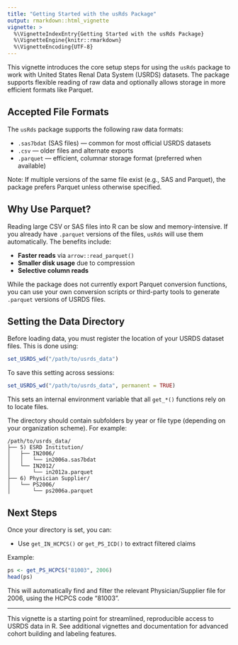 ```yaml
---
title: "Getting Started with the usRds Package"
output: rmarkdown::html_vignette
vignette: >
  %\VignetteIndexEntry{Getting Started with the usRds Package}
  %\VignetteEngine{knitr::rmarkdown}
  %\VignetteEncoding{UTF-8}
---
```


This vignette introduces the core setup steps for using the `usRds` package to work with United States Renal Data System (USRDS) datasets. The package supports flexible reading of raw data and optionally allows storage in more efficient formats like Parquet.

## Accepted File Formats

The `usRds` package supports the following raw data formats:

- `.sas7bdat` (SAS files) — common for most official USRDS datasets
- `.csv` — older files and alternate exports
- `.parquet` — efficient, columnar storage format (preferred when available)

Note: If multiple versions of the same file exist (e.g., SAS and Parquet), the package prefers Parquet unless otherwise specified.

## Why Use Parquet?

Reading large CSV or SAS files into R can be slow and memory-intensive. If you already have `.parquet` versions of the files, `usRds` will use them automatically. The benefits include:

- **Faster reads** via `arrow::read_parquet()`
- **Smaller disk usage** due to compression
- **Selective column reads**

While the package does not currently export Parquet conversion functions, you can use your own conversion scripts or third-party tools to generate `.parquet` versions of USRDS files.

## Setting the Data Directory

Before loading data, you must register the location of your USRDS dataset files. This is done using:

```r
set_USRDS_wd("/path/to/usrds_data")
```

To save this setting across sessions:

```r
set_USRDS_wd("/path/to/usrds_data", permanent = TRUE)
```

This sets an internal environment variable that all `get_*()` functions rely on to locate files.

The directory should contain subfolders by year or file type (depending on your organization scheme). For example:

```
/path/to/usrds_data/
├── 5) ESRD Institution/
│   ├── IN2006/
│   │   └── in2006a.sas7bdat
│   └── IN2012/
│       └── in2012a.parquet
├── 6) Physician Supplier/
│   └── PS2006/
│       └── ps2006a.parquet
```

## Next Steps

Once your directory is set, you can:

- Use `get_IN_HCPCS()` or `get_PS_ICD()` to extract filtered claims

Example:

```r
ps <- get_PS_HCPCS("81003", 2006)
head(ps)
```

This will automatically find and filter the relevant Physician/Supplier file for 2006, using the HCPCS code "81003".

---

This vignette is a starting point for streamlined, reproducible access to USRDS data in R. See additional vignettes and documentation for advanced cohort building and labeling features.
